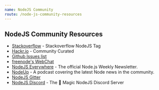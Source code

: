 ```yaml
---
name: NodeJS Community
route: /node-js-community-resources
---
```


## NodeJS Community Resources
- [Stackoverflow](https://stackoverflow.com/questions/tagged/node.js) - Stackoverflow NodeJS Tag
- [Hackr.io](https://hackr.io/tutorials/learn-node-js) - Community Curated
- [Github Issues list](https://github.com/nodejs/node/issues)
- [freenode's WebChat](http://webchat.freenode.net/?channels=node.js)
- [NodeJS Everywhere](https://newsletter.nodejs.org/) - The official Node.js Weekly Newsletter.
- [NodeUp](http://nodeup.com/) - A podcast covering the latest Node news in the community.
- [NodeJS Gitter](https://gitter.im/nodejs/node)
- [NodeJS Discord](https://discord.gg/96WGtJt) - The 🔮 Magic NodeJS Discord Server